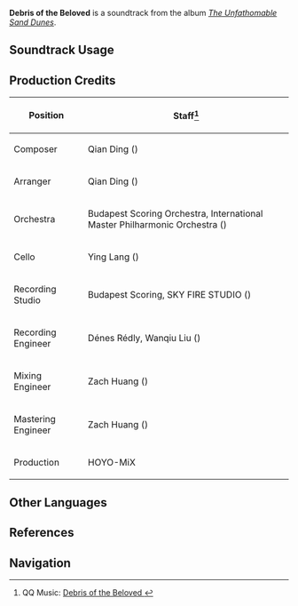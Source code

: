 {{Soundtrack Infobox
|image          = The Unfathomable Sand Dunes.png
|album          = The Unfathomable Sand Dunes
|disc           = 1
|number         = 47
|featured       =
|featured2      =
|featured3      =
|featured_disc  =
|featured_disc2 =
|featured_disc3 =
|youtube_id     = Qiel5YVpKC0
|spotify_id     = 5Tc8EzK65hhEnKWpCsIkV6
|previous       = Lamenting Torrent of Oblivion
|next           = Vermin Nest
}}
'''Debris of the Beloved''' is a soundtrack from the album ''[[The Unfathomable Sand Dunes]]''.

==Soundtrack Usage==
{{Soundtrack Usage
|quest    = 
|location = Desert of Hadramaveth//underground;;Deshret's Glass Goblet
|domain   = 
}}

==Production Credits==
{| class="wikitable"
! Position
! Staff<ref>QQ Music: [https://y.qq.com/n/ryqq/songDetail/0033GUVi274Fs4 Debris of the Beloved {{zh|赤砂的思慕}}]</ref>
|-
! Composer
| Qian Ding ({{zh|丁谦}})
|-
! Arranger
| Qian Ding ({{zh|丁谦}})
|-
! Orchestra
| Budapest Scoring Orchestra, International Master Philharmonic Orchestra ({{zh|国际首席爱乐乐团}})
|-
! Cello
| Ying Lang ({{zh|郎莹}})
|-
! Recording Studio
| Budapest Scoring, SKY FIRE STUDIO ({{zh|九紫天诚录音棚}})
|-
! Recording Engineer
| Dénes Rédly, Wanqiu Liu ({{zh|刘婉秋}})
|-
! Mixing Engineer
| Zach Huang ({{zh|黄巍}})
|-
! Mastering Engineer
| Zach Huang ({{zh|黄巍}})
|-
! Production
| HOYO-MiX
|}
<!--
==Gallery==
<gallery>
</gallery>
-->
==Other Languages==
{{Other Languages
|en      = Debris of the Beloved
|zhs     = 赤砂的思慕
|zhs_rm  = Chìshā de Sīmù
|zht     = 赤砂的思慕
|zht_rm  = Chìshā de Sīmù
|zh_tl   = The Longing Reminiscence of the Scarlet Sands
|ja      = 赤砂の思慕
|ja_rm   = Sekisa no Shibo{{assumed}}
|ja_tl   = 
}}

==References==
{{Reflist}}

==Navigation==
{{Soundtrack Navbox|The Unfathomable Sand Dunes}}